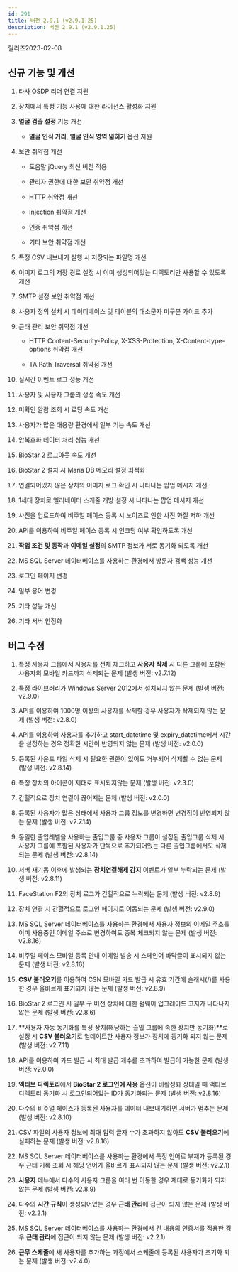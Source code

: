 ```yaml
---
id: 291
title: 버전 2.9.1 (v2.9.1.25)
description: 버전 2.9.1 (v2.9.1.25)
---
```


릴리즈<Separator/>2023-02-08

## 신규 기능 및 개선

1. 타사 OSDP 리더 연결 지원

2. 장치에서 특정 기능 사용에 대한 라이선스 활성화 지원

3. **얼굴 검출 설정** 기능 개선

    * **얼굴 인식 거리**, **얼굴 인식 영역 넓히기** 옵션 지원

4. 보안 취약점 개선

    * 도움말 jQuery 최신 버전 적용

    * 관리자 권한에 대한 보안 취약점 개선

    * HTTP 취약점 개선

    * Injection 취약점 개선

    * 인증 취약점 개선

    * 기타 보안 취약점 개선

5. 특정 CSV 내보내기 실행 시 저장되는 파일명 개선

6. 이미지 로그의 저장 경로 설정 시 이미 생성되어있는 디렉토리만 사용할 수 있도록 개선

7. SMTP 설정 보안 취약점 개선

8. 사용자 정의 설치 시 데이터베이스 및 테이블의 대소문자 미구분 가이드 추가

9. 근태 관리 보안 취약점 개선

    * HTTP Content-Security-Policy, X-XSS-Protection, X-Content-type-options 취약점 개선

    * TA Path Traversal 취약점 개선

10. 실시간 이벤트 로그 성능 개선

11. 사용자 및 사용자 그룹의 생성 속도 개선

12. 미확인 알람 조회 시 로딩 속도 개선

13. 사용자가 많은 대용량 환경에서 일부 기능 속도 개선

14. 암복호화 데이터 처리 성능 개선

15. BioStar 2 로그아웃 속도 개선

16. BioStar 2 설치 시 Maria DB 메모리 설정 최적화

17. 연결되어있지 않은 장치의 이미지 로그 확인 시 나타나는 팝업 메시지 개선

18. 1세대 장치로 엘리베이터 스케줄 개방 설정 시 나타나는 팝업 메시지 개선

19. 사진을 업로드하여 비주얼 페이스 등록 시 노이즈로 인한 사진 화질 저하 개선

20. API를 이용하여 비주얼 페이스 등록 시 인코딩 여부 확인하도록 개선

21. **작업 조건 및 동작**과 **이메일 설정**의 SMTP 정보가 서로 동기화 되도록 개선

22. MS SQL Server 데이터베이스를 사용하는 환경에서 방문자 검색 성능 개선

23. 로그인 페이지 변경

24. 일부 용어 변경

25. 기타 성능 개선

26. 기타 서버 안정화

## 버그 수정

1. 특정 사용자 그룹에서 사용자를 전체 체크하고 **사용자 삭제** 시 다른 그룹에 포함된 사용자의 모바일 카드까지 삭제되는 문제 (발생 버전: v2.7.12)

2. 특정 라이브러리가 Windows Server 2012에서 설치되지 않는 문제 (발생 버전: v2.9.0)

3. API를 이용하여 1000명 이상의 사용자를 삭제할 경우 사용자가 삭제되지 않는 문제 (발생 버전: v2.8.0)

4. API를 이용하여 사용자를 추가하고 start_datetime 및 expiry_datetime에서 시간을 설정하는 경우 정확한 시간이 반영되지 않는 문제 (발생 버전: v2.0.0)

5. 등록된 사운드 파일 삭제 시 필요한 권한이 있어도 거부되어 삭제할 수 없는 문제 (발생 버전: v2.8.14)

6. 특정 장치의 아이콘이 제대로 표시되지않는 문제 (발생 버전: v2.3.0)

7. 간헐적으로 장치 연결이 끊어지는 문제 (발생 버전: v2.0.0)

8. 등록된 사용자가 많은 상태에서 사용자 그룹 정보를 변경하면 변경점이 반영되지 않는 문제 (발생 버전: v2.7.14)

9. 동일한 출입레벨을 사용하는 출입그룹 중 사용자 그룹이 설정된 출입그룹 삭제 시 사용자 그룹에 포함된 사용자가 단독으로 추가되어있는 다른 출입그룹에서도 삭제되는 문제 (발생 버전: v2.8.14)

10. 서버 재기동 이후에 발생되는 **장치연결해제 감지** 이벤트가 일부 누락되는 문제 (발생 버전: v2.8.11)

11. FaceStation F2의 장치 로그가 간헐적으로 누락되는 문제 (발생 버전: v2.8.6)

12. 장치 연결 시 간헐적으로 로그인 페이지로 이동되는 문제 (발생 버전: v2.9.0)

13. MS SQL Server 데이터베이스를 사용하는 환경에서 사용자 정보의 이메일 주소를 이미 사용중인 이메일 주소로 변경하여도 중복 체크되지 않는 문제 (발생 버전: v2.8.16)

14. 비주얼 페이스 모바일 등록 안내 이메일 발송 시 스페인어 바닥글이 표시되지 않는 문제 (발생 버전: v2.8.16)

15. **CSV 불러오기**를 이용하여 CSN 모바일 카드 발급 시 유효 기간에 슬래시(/)를 사용한 경우 올바르게 표기되지 않는 문제 (발생 버전: v2.8.9)

16. BioStar 2 로그인 시 일부 구 버전 장치에 대한 펌웨어 업그레이드 고지가 나타나지 않는 문제 (발생 버전: v2.8.6)

17. **사용자 자동 동기화를 특정 장치(해당하는 출입 그룹에 속한 장치만 동기화)**로 설정 시 **CSV 불러오기**로 업데이트한 사용자 정보가 장치에 동기화 되지 않는 문제 (발생 버전: v2.7.11)

18. API를 이용하여 카드 발급 시 최대 발급 개수를 초과하여 발급이 가능한 문제 (발생 버전: v2.0.0)

19. **액티브 디렉토리**에서 **BioStar 2 로그인에 사용** 옵션이 비활성화 상태일 때 액티브 디렉토리 동기화 시 로그인되어있는 ID가 동기화되는 문제 (발생 버전: v2.8.16)

20. 다수의 비주얼 페이스가 등록된 사용자를 데이터 내보내기하면 서버가 멈추는 문제 (발생 버전: v2.8.10)

21. CSV 파일의 사용자 정보에 최대 입력 글자 수가 초과하지 않아도 **CSV 불러오기**에 실패하는 문제 (발생 버전: v2.8.16)

22. MS SQL Server 데이터베이스를 사용하는 환경에서 특정 언어로 부재가 등록된 경우 근태 기록 조회 시 해당 언어가 올바르게 표시되지 않는 문제 (발생 버전: v2.2.1)

23. **사용자** 메뉴에서 다수의 사용자 그룹을 여러 번 이동한 경우 제대로 동기화가 되지 않는 문제 (발생 버전: v2.8.9)

24. 다수의 **시간 규칙**이 생성되어있는 경우 **근태 관리**에 접근이 되지 않는 문제 (발생 버전: v2.2.1)

25. MS SQL Server 데이터베이스를 사용하는 환경에서 긴 내용의 인증서를 적용한 경우 **근태 관리**에 접근이 되지 않는 문제 (발생 버전: v2.2.1)

26. **근무 스케줄**에 새 사용자를 추가하는 과정에서 스케줄에 등록된 사용자가 초기화 되는 문제 (발생 버전: v2.4.0)